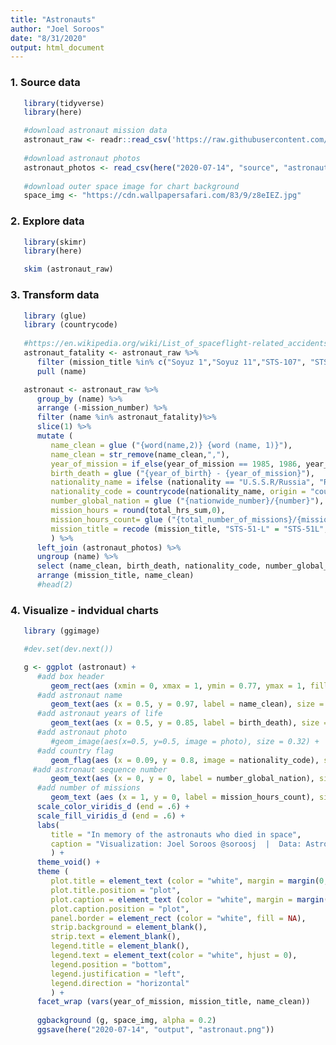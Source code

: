 ```yaml
---
title: "Astronauts"
author: "Joel Soroos"
date: "8/31/2020"
output: html_document
---
```



### 1. Source data
```r

   library(tidyverse)
   library(here)

   #download astronaut mission data
   astronaut_raw <- readr::read_csv('https://raw.githubusercontent.com/rfordatascience/tidytuesday/master/data/2020/2020-07-14/astronauts.csv')
   
   #download astronaut photos
   astronaut_photos <- read_csv(here("2020-07-14", "source", "astronaut photos.csv"))
   
   #download outer space image for chart background
   space_img <- "https://cdn.wallpapersafari.com/83/9/z8eIEZ.jpg"
```


### 2.  Explore data
```r

   library(skimr)
   library(here)

   skim (astronaut_raw)
```


### 3.  Transform data
```r

   library (glue)
   library (countrycode)
   
   #https://en.wikipedia.org/wiki/List_of_spaceflight-related_accidents_and_incidents
   astronaut_fatality <- astronaut_raw %>%
      filter (mission_title %in% c("Soyuz 1","Soyuz 11","STS-107", "STS-51L","STS-51-L", "STS 51-L")) %>%
      pull (name)

   astronaut <- astronaut_raw %>%
      group_by (name) %>%
      arrange (-mission_number) %>%
      filter (name %in% astronaut_fatality)%>%
      slice(1) %>%
      mutate (
         name_clean = glue ("{word(name,2)} {word (name, 1)}"),
         name_clean = str_remove(name_clean,","),
         year_of_mission = if_else(year_of_mission == 1985, 1986, year_of_mission),
         birth_death = glue ("{year_of_birth} - {year_of_mission}"),
         nationality_name = ifelse (nationality == "U.S.S.R/Russia", "Russia",nationality),
         nationality_code = countrycode(nationality_name, origin = "country.name", destination = "iso2c"),
         number_global_nation = glue ("{nationwide_number}/{number}"),
         mission_hours = round(total_hrs_sum,0),
         mission_hours_count= glue ("{total_number_of_missions}/{mission_hours}"),
         mission_title = recode (mission_title, "STS-51-L" = "STS-51L", "STS 51-L" = "STS-51L")
         ) %>%
      left_join (astronaut_photos) %>%
      ungroup (name) %>%
      select (name_clean, birth_death, nationality_code, number_global_nation, mission_title, year_of_mission, mission_hours_count, photo) %>%
      arrange (mission_title, name_clean)
      #head(2)
```


### 4.  Visualize - indvidual charts
```r

   library (ggimage)

   #dev.set(dev.next())

   g <- ggplot (astronaut) +
      #add box header
         geom_rect(aes (xmin = 0, xmax = 1, ymin = 0.77, ymax = 1, fill = mission_title, color = mission_title), size = 3) +
      #add astronaut name
         geom_text(aes (x = 0.5, y = 0.97, label = name_clean), size = 3, hjust = 0.5, color = "white") +
      #add astronaut years of life
         geom_text(aes (x = 0.5, y = 0.85, label = birth_death), size = 3, hjust = 0.5, vjust = 1, color = "white") +
      #add astronaut photo
         #geom_image(aes(x=0.5, y=0.5, image = photo), size = 0.32) +
      #add country flag
         geom_flag(aes (x = 0.09, y = 0.8, image = nationality_code), size = 0.2, hjust = 0.5, vjust = 0) +
     #add astronaut sequence number
         geom_text(aes (x = 0, y = 0, label = number_global_nation), size = 3, hjust = 0, vjust = 0, color = "white") +
      #add number of missions
         geom_text (aes (x = 1, y = 0, label = mission_hours_count), size = 3, hjust = 1, vjust = 0, color = "white") +
      scale_color_viridis_d (end = .6) +
      scale_fill_viridis_d (end = .6) +
      labs(
         title = "In memory of the astronauts who died in space",
         caption = "Visualization: Joel Soroos @soroosj  |  Data: Astronaut Database"
         ) +
      theme_void() +
      theme (
         plot.title = element_text (color = "white", margin = margin(0,0,15,0), hjust = 0.5, size = 14),
         plot.title.position = "plot",
         plot.caption = element_text (color = "white", margin = margin(15,0,3,0), hjust = 1, size = 8),
         plot.caption.position = "plot",
         panel.border = element_rect (color = "white", fill = NA),
         strip.background = element_blank(),
         strip.text = element_blank(),
         legend.title = element_blank(),
         legend.text = element_text(color = "white", hjust = 0),
         legend.position = "bottom",
         legend.justification = "left",
         legend.direction = "horizontal"
         ) +
      facet_wrap (vars(year_of_mission, mission_title, name_clean)) 
   
      ggbackground (g, space_img, alpha = 0.2)
      ggsave(here("2020-07-14", "output", "astronaut.png"))
```